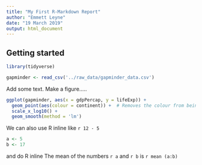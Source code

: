 ```yaml
---
title: "My First R-Markdown Report"
author: "Emmett Leyne"
date: "19 March 2019"
output: html_document
---
```


## Getting started

```r
library(tidyverse)

gapminder <- read_csv('../raw_data/gapminder_data.csv')
```

Add some text. Make a figure.....

```r
ggplot(gapminder, aes(x = gdpPercap, y = lifeExp)) +
  geom_point(aes(colour = continent)) +  # Removes the colour from being inherited
  scale_x_log10() +
  geom_smooth(method = 'lm')
```

We can also use R inline like `r 12 - 5`

```r
a <- 5
b <- 17
```

and do R inline The mean of the numbers `r a` and `r b` is `r mean (a:b)`


